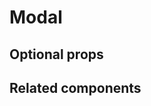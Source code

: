 # Modal

<ComponentDescription name="modal" />

<Preview name="modal" />

## Optional props

<PropsDocs name="modal" />

## Related components

<RelatedComponentList>
  <RelatedComponent
    title="Toast"
    description="Toasts can appear at any time to provide instant feedback on actions. They are usually temporary, but can also require the user to dismiss."
    href="/components/toast-stack"
  />
  <RelatedComponent
    title="Page"
    description="The Page structure helps users to easily identify where they are, view content essential to the main job, and perform related actions."
    href="/components/page"
  />
  <RelatedComponent
    title="Alert"
    description="Alerts call attention to a semantic message and load alongside the rest of the page content. They can optionally be dismissed upon user action."
    href="/components/alert"
  />
    <RelatedComponent
    title="Contextual Help"
    description="Contextual Help is represented by a question mark trigger that is positioned next to an element and displays its definition when clicked."
    href="/components/contextual-help"
  />
</RelatedComponentList>
